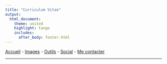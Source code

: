 ---
title: "Curriculum Vitae"
output: 
  html_document:
    theme: united
    highlight: tango
    includes:
      after_body: footer.html
---
<a href="https://jacobtaylor.xyz">Accueil</a> - <a href="https://jacobtaylor.xyz/images">Images</a> - <a href="https://jacobtaylor.xyz/outils">Outils</a> - <a href="https://jacobtaylor.xyz/social">Social</a> - <a href="https://jacobtaylor.xyz/contact">Me contacter</a>

***
